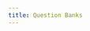 ```yaml
---
title: Question Banks
---
```


<Cards>
  <Card
    href="./question-banks/cloud-computing"
    title="Cloud Computing (CE0723)"
  ></Card>
  <Card
    href="./question-banks/cyber-security"
    title="Cyber Security (CE0729)"
  ></Card>
  <Card
    href="./question-banks/data-warehouse-and-mining"
    title="Data Warehouse and Mining (CE0734)"
  ></Card>
  <Card
    href="./question-banks/machine-learning-deep-learning"
    title="Machine Learning & Deep Learning (CE0733)"
  ></Card>
</Cards>
